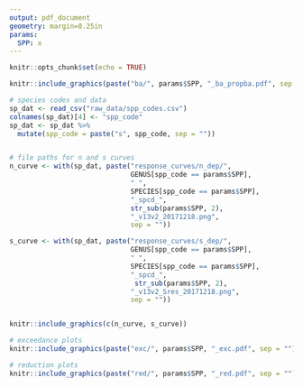 ```yaml
---
output: pdf_document
geometry: margin=0.25in 
params:
  SPP: x
---
```


```r
knitr::opts_chunk$set(echo = TRUE)
```

```r
knitr::include_graphics(paste("ba/", params$SPP, "_ba_propba.pdf", sep = ""))
```

```r
# species codes and data
sp_dat <- read_csv("raw_data/spp_codes.csv")
colnames(sp_dat)[4] <- "spp_code"
sp_dat <- sp_dat %>% 
  mutate(spp_code = paste("s", spp_code, sep = ""))


# file paths for n and s curves
n_curve <- with(sp_dat, paste("response_curves/n_dep/",
                              GENUS[spp_code == params$SPP],
                              " ",
                              SPECIES[spp_code == params$SPP],
                              "_spcd_",
                              str_sub(params$SPP, 2),
                              "_v13v2_20171218.png",
                              sep = ""))

s_curve <- with(sp_dat, paste("response_curves/s_dep/",
                              GENUS[spp_code == params$SPP],
                              " ",
                              SPECIES[spp_code == params$SPP],
                              "_spcd_",
                               str_sub(params$SPP, 2),
                              "_v13v2_Sres_20171218.png",
                              sep = ""))


knitr::include_graphics(c(n_curve, s_curve))


```



```r
# exceedance plots
knitr::include_graphics(paste("exc/", params$SPP, "_exc.pdf", sep = ""))
```

```r
# reduction plots
knitr::include_graphics(paste("red/", params$SPP, "_red.pdf", sep = ""))
```